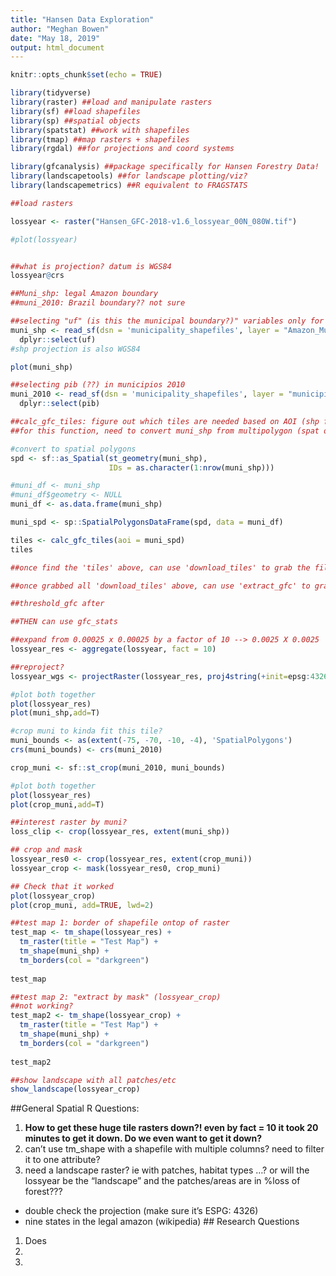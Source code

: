 ```yaml
---
title: "Hansen Data Exploration"
author: "Meghan Bowen"
date: "May 18, 2019"
output: html_document
---
```


```r
knitr::opts_chunk$set(echo = TRUE)
```


```r

library(tidyverse) 
library(raster) ##load and manipulate rasters
library(sf) ##load shapefiles
library(sp) ##spatial objects
library(spatstat) ##work with shapefiles
library(tmap) ##map rasters + shapefiles
library(rgdal) ##for projections and coord systems

library(gfcanalysis) ##package specifically for Hansen Forestry Data!
library(landscapetools) ##for landscape plotting/viz?
library(landscapemetrics) ##R equivalent to FRAGSTATS


```


```r

##load rasters

lossyear <- raster("Hansen_GFC-2018-v1.6_lossyear_00N_080W.tif")

#plot(lossyear)


##what is projection? datum is WGS84
lossyear@crs
```


```r
##Muni_shp: legal Amazon boundary
##muni_2010: Brazil boundary?? not sure

##selecting "uf" (is this the municipal boundary?)" variables only for now
muni_shp <- read_sf(dsn = 'municipality_shapefiles', layer = "Amazon_Municipios") %>% 
  dplyr::select(uf)
#shp projection is also WGS84

plot(muni_shp)

##selecting pib (??) in municipios 2010
muni_2010 <- read_sf(dsn = 'municipality_shapefiles', layer = "municipios_2010") %>% 
  dplyr::select(pib)

```

```r

##calc_gfc_tiles: figure out which tiles are needed based on AOI (shp file above)
##for this function, need to convert muni_shp from multipolygon (spat out by sf) to a spatialpolygon object

#convert to spatial polygons
spd <- sf::as_Spatial(st_geometry(muni_shp),
                      IDs = as.character(1:nrow(muni_shp)))

#muni_df <- muni_shp
#muni_df$geometry <- NULL
muni_df <- as.data.frame(muni_shp)

muni_spd <- sp::SpatialPolygonsDataFrame(spd, data = muni_df)

tiles <- calc_gfc_tiles(aoi = muni_spd)
tiles

##once find the 'tiles' above, can use 'download_tiles' to grab the files from Hansen online (double check the dataset is correct!)

##once grabbed all 'download_tiles' above, can use 'extract_gfc' to grab the "change" layers (treecover2000, loss, gain, lossyear, datamask)

##threshold_gfc after

##THEN can use gfc_stats

```



```r

##expand from 0.00025 x 0.00025 by a factor of 10 --> 0.0025 X 0.0025
lossyear_res <- aggregate(lossyear, fact = 10)

##reproject?
lossyear_wgs <- projectRaster(lossyear_res, proj4string(+init=epsg:4326 +proj=longlat +ellps=WGS84))

#plot both together
plot(lossyear_res)
plot(muni_shp,add=T)

#crop muni to kinda fit this tile?
muni_bounds <- as(extent(-75, -70, -10, -4), 'SpatialPolygons')
crs(muni_bounds) <- crs(muni_2010)

crop_muni <- sf::st_crop(muni_2010, muni_bounds)

#plot both together
plot(lossyear_res)
plot(crop_muni,add=T)
```

```r

##interest raster by muni?
loss_clip <- crop(lossyear_res, extent(muni_shp))

## crop and mask
lossyear_res0 <- crop(lossyear_res, extent(crop_muni))
lossyear_crop <- mask(lossyear_res0, crop_muni)

## Check that it worked
plot(lossyear_crop)
plot(crop_muni, add=TRUE, lwd=2)

```



```r

##test map 1: border of shapefile ontop of raster
test_map <- tm_shape(lossyear_res) +
  tm_raster(title = "Test Map") +
  tm_shape(muni_shp) +
  tm_borders(col = "darkgreen")
  
test_map

##test map 2: "extract by mask" (lossyear_crop)
##not working?
test_map2 <- tm_shape(lossyear_crop) +
  tm_raster(title = "Test Map") +
  tm_shape(muni_shp) +
  tm_borders(col = "darkgreen")
  
test_map2

```


```r

##show landscape with all patches/etc
show_landscape(lossyear_crop)

```


##General Spatial R Questions:

1. **How to get these huge tile rasters down?! even by fact = 10 it took 20 minutes to get it down. Do we even want to get it down?**
2. can't use tm_shape with a shapefile with multiple columns? need to filter it to one attribute?
3. need a landscape raster? ie with patches, habitat types ...? or will the lossyear be the "landscape" and the patches/areas are in %loss of forest???

- double check the projection (make sure it's ESPG: 4326)
- nine states in the legal amazon (wikipedia)
## Research Questions

1. Does 
2.
3.
